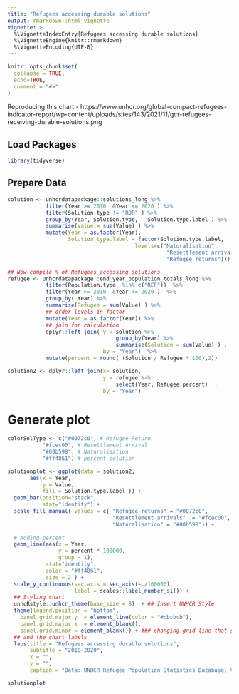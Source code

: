 ```yaml
---
title: "Refugees accessing durable solutions"
output: rmarkdown::html_vignette
vignette: >
  %\VignetteIndexEntry{Refugees accessing durable solutions}
  %\VignetteEngine{knitr::rmarkdown}
  %\VignetteEncoding{UTF-8}
---
```


```r
knitr::opts_chunk$set(
  collapse = TRUE,
  echo=TRUE,
  comment = "#>"
)
```



Reproducing this chart - https://www.unhcr.org/global-compact-refugees-indicator-report/wp-content/uploads/sites/143/2021/11/gcr-refugees-receiving-durable-solutions.png 


## Load Packages

```r
library(tidyverse)
```

## Prepare Data

```r

solution <- unhcrdatapackage::solutions_long %>%
            filter(Year >= 2010  &Year <= 2020 ) %>%
            filter(Solution.type != "RDP" ) %>%
            group_by(Year, Solution.type,   Solution.type.label ) %>%
            summarise(Value = sum(Value) ) %>%
            mutate(Year = as.factor(Year),
                   Solution.type.label = factor(Solution.type.label,
                                        levels=c("Naturalisation",
                                                  "Resettlement arrivals",
                                                  "Refugee returns")))

## Now compile % of Refugees accessing solutions
refugee <- unhcrdatapackage::end_year_population_totals_long %>%
            filter(Population.type  %in% c("REF"))  %>%
            filter(Year >= 2010  &Year <= 2020 )  %>%
            group_by( Year) %>%
            summarise(Refugee = sum(Value) ) %>%
            ## order levels in factor
            mutate(Year = as.factor(Year)) %>%
            ## join for calculation
            dplyr::left_join( y = solution %>%  
                                  group_by(Year) %>%
                                  summarise(Solution = sum(Value) ) ,
                              by = "Year")  %>%
            mutate(percent = round( (Solution / Refugee * 100),2))

solution2 <- dplyr::left_join(x= solution,
                              y = refugee %>%  
                                  select(Year, Refugee,percent)  ,
                              by = "Year") 

```

# Generate plot

```r

colorSolType <- c("#0072c0", # Refugee Return
           "#fcec00", # Resettlement Arrival
           "#00b598", # Naturalisation
           "#ff4861") # percent solution

solutionplot <- ggplot(data = solution2, 
       aes(x = Year, 
           y = Value, 
           fill = Solution.type.label )) +  
  geom_bar(position="stack",
           stat="identity") +
  scale_fill_manual( values = c( "Refugee returns" = "#0072c0",
                                 "Resettlement arrivals"  = "#fcec00",
                                 "Naturalisation" = "#00b598")) +
  
  # Adding percent
  geom_line(aes(x = Year,
                y = percent * 100000,
                group = 1),
            stat="identity",
            color = "#ff4861", 
            size = 2 ) +
  scale_y_continuous(sec.axis = sec_axis(~./100000),
                     label = scales::label_number_si()) +
  ## Styling chart
  unhcRstyle::unhcr_theme(base_size = 8)  + ## Insert UNHCR Style
  theme(legend.position = "bottom",
    panel.grid.major.y  = element_line(color = "#cbcbcb"), 
    panel.grid.major.x  = element_blank(), 
    panel.grid.minor = element_blank()) + ### changing grid line that should appear
  ## and the chart labels
  labs(title = "Refugees accessing durable solutions",
       subtitle = "2010-2020",
       x = "",
       y = "",
       caption = "Data: UNHCR Refugee Population Statistics Database; Visualisation: UnhcrDataPackage \n The red line represent the % Refugees accessing solutions and is scaled on the right axis")

solutionplot
 
```

 